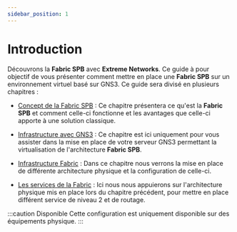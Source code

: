 ```yaml
---
sidebar_position: 1
---
```

# Introduction

Découvrons la **Fabric SPB** avec **Extreme Networks**. Ce guide à pour objectif de vous présenter comment mettre en
place une **Fabric SPB** sur un environnement virtuel basé sur GNS3. Ce guide sera divisé en plusieurs chapitres :

  - [Concept de la Fabric SPB](fabric-concept/introduction.md) : Ce chapitre présentera ce qu'est la **Fabric SPB** et
comment celle-ci fonctionne et les avantages que celle-ci apporte à une solution classique.

  - [Infrastructure avec GNS3](./infrastructure/server-configuration.md) : Ce chapitre est ici uniquement pour vous
assister dans la mise en place de votre serveur GNS3 permettant la virtualisation de l'architecture **Fabric SPB**.

  - [Infrastructure Fabric](./fabric-infrastructure/node3.md) : Dans ce chapitre nous verrons la mise en place de
différente architecture physique et la configuration de celle-ci.

  - [Les services de la Fabric](./fabric-services/L2VSN.md) : Ici nous nous appuierons sur l'architecture physique mis
en place lors du chapitre précédent, pour mettre en place différent service de niveau 2 et de routage.

:::caution Disponible
Cette configuration est uniquement disponible sur des équipements physique.
:::


<ConfigGenerator />